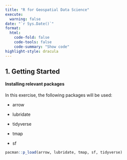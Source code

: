 ```yaml
---
title: "R for Geospatial Data Science"
execute: 
  warning: false
date: "`r Sys.Date()`"
format:
  html:
    code-fold: false
    code-tools: false
    code-summary: "Show code"
highlight-style: dracula
---
```


## **1. Getting Started**

#### Installing relevant packages

In this exercise, the following packages will be used:

-   arrow

-   lubridate

-   tidyverse

-   tmap

-   sf

```r
pacman::p_load(arrow, lubridate, tmap, sf, tidyverse)
```

